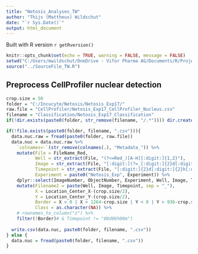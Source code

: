 ```yaml
---
title: "Netosis_Analyses_TW"
author: "Thijs (Mattheus) Wildschut"
date: "`r Sys.Date()`"
output: html_document
---
```


Built with R version `r getRversion()`

```r
knitr::opts_chunk$set(echo = TRUE, warning = FALSE, message = FALSE)
setwd("C:/Users/mwildschut/OneDrive - Vifor Pharma AG/Documents/R/Projects/R_CSL-Vifor_TW/Netosis")
source("../SourceFile_TW.R")
```

## Preprocess CellProfiler nuclear detection
```r
crop.size = 50
folder = "C:/Incucyte/Netosis/Netosis_Exp17/"
raw.file = "CellProfiler/Netosis_Exp17_CellProfiler_Nucleus.csv"
filename = "Classification/Netosis_Exp17_Classification"
if(!dir.exists(paste0(folder, str_remove(filename, "/.*")))) dir.create(paste0(folder, str_remove(filename, "/.*")))

if(!file.exists(paste0(folder, filename, ".csv"))){
  data.nuc.raw = fread(paste0(folder, raw.file))
  data.nuc = data.nuc.raw %>%
    `colnames<-`(str_remove(colnames(.), "Metadata_")) %>%
    mutate(File = FileName_Red,
           Well = str_extract(File, "(?<=Red_)[A-H][:digit:]{1,2}"),
           Image = str_extract(File, "[:digit:](?=_[:digit:]{2}d[:digit:]{2}h[:digit:]{2}m)"),
           Timepoint = str_extract(File, "[:digit:]{2}d[:digit:]{2}h[:digit:]{2}m"),
           Experiment = paste0("Netosis_Exp", Experiment)) %>%
    dplyr::select(ImageNumber, ObjectNumber, Experiment, Well, Image, Timepoint, Location_Center_X, Location_Center_Y) %>%
    mutate(Filename2 = paste(Well, Image, Timepoint, sep = "_"),
           X = Location_Center_X-(crop.size/2),
           Y = Location_Center_Y-(crop.size/2),
           Border = X < 0 | X > 1264-crop.size | Y < 0 | Y > 936-crop.size,
           Class = as.character(NA)) %>%
    # rownames_to_column("z") %>%
    filter(!Border)# & Timepoint != "00d06h00m")
  
  write.csv(data.nuc, paste0(folder, filename, ".csv"))
} else {
  data.nuc = fread(paste0(folder, filename, ".csv"))
}
```

<!-- ## Generate single-cell crops -->
<!-- ### Utilize parallel computing across multiple CPUs -->
<!-- ```{r Generate single-cell crops} -->
<!-- n.cores <- parallel::detectCores() - 1 -->
<!-- doParallel::registerDoParallel(cl = parallel::makeCluster(n.cores, type = "PSOCK")) -->

<!-- in.folder = paste0(folder, "Raw_Images/") -->
<!-- out.folder = paste0(folder, "Cell_Crops/") -->

<!-- images = foreach(file = unique(data.nuc$Filename2), .combine = c) %do% {which(file == data.nuc$Filename2)[1]} -->
<!-- foreach(i=images, .packages = "magick") %dopar%{ -->
<!--   for(channel in c("Green", "Phase", "Red")){ -->
<!--     filename = paste(data.nuc$Experiment[i], channel, data.nuc$Filename2[i], sep = "_") -->
<!--     im = image_read(paste0(in.folder, filename, ".png"))[1] -->
<!--     for(object in which(data.nuc$Filename2 == data.nuc$Filename2[i])){ -->
<!--       im2 = image_crop(im, geometry_area(crop.size, crop.size, data.nuc$X[object], data.nuc$Y[object])) -->
<!--       image_write(im2, path = paste0(out.folder, filename, "_", data.nuc$ObjectNumber[object], ".png"), -->
<!--                 format = "tiff", depth = 16) -->
<!--     } -->
<!--   } -->
<!--   data.nuc$Filename2[i] -->
<!-- } -->

<!-- ``` -->